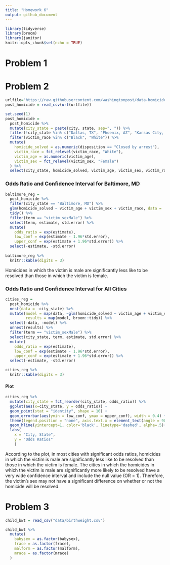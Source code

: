 ```yaml
---
title: "Homework 6"
output: github_document
---
```


```r
library(tidyverse)
library(broom)
library(janitor)
knitr::opts_chunk$set(echo = TRUE)
```

# Problem 1

# Problem 2
```r
urlfile="https://raw.githubusercontent.com/washingtonpost/data-homicides/master/homicide-data.csv"
post_homicide = read_csv(url(urlfile))

set.seed(1)
post_homicide =
  post_homicide %>% 
  mutate(city_state = paste(city, state, sep=", ")) %>% 
  filter(!city_state %in% c("Dallas, TX", "Phoenix, AZ", "Kansas City, MO", "Tulsa, AL")) %>% 
  filter(victim_race %in% c("Black", "White")) %>% 
  mutate(
    homicide_solved = as.numeric(disposition == "Closed by arrest"),
    victim_race = fct_relevel(victim_race, "White"),
    victim_age = as.numeric(victim_age),
    victim_sex = fct_relevel(victim_sex, "Female")
  ) %>% 
  select(city_state, homicide_solved, victim_age, victim_sex, victim_race)
```

### Odds Ratio and Confidence Interval for Baltimore, MD
```r
baltimore_reg =
  post_homicide %>% 
  filter(city_state == "Baltimore, MD") %>% 
  glm(homicide_solved ~ victim_age + victim_sex + victim_race, data = ., family = binomial()) %>%
  tidy() %>% 
  filter(term == "victim_sexMale") %>% 
  select(term, estimate, std.error) %>% 
  mutate(
    odds_ratio = exp(estimate),
    low_conf = exp(estimate - 1.96*std.error),
    upper_conf = exp(estimate + 1.96*std.error)) %>% 
  select(-estimate, -std.error)
 
baltimore_reg %>% 
  knitr::kable(digits = 3)
```
Homicides in which the victim is male are significantly less like to be resolved than those in which the victim is female. 

### Odds Ratio and Confidence Interval for All Cities
```r
cities_reg = 
  post_homicide %>%
  nest(data = -city_state) %>% 
  mutate(model = map(data, ~glm(homicide_solved ~ victim_age + victim_sex + victim_race, data = ., family = binomial())),
         results = map(model, broom::tidy)) %>% 
  select(-data, -model) %>% 
  unnest(results) %>% 
  filter(term == "victim_sexMale") %>% 
  select(city_state, term, estimate, std.error) %>% 
  mutate(
    odds_ratio = exp(estimate),
    low_conf = exp(estimate - 1.96*std.error),
    upper_conf = exp(estimate + 1.96*std.error)) %>% 
  select(-estimate, -std.error)

cities_reg %>% 
  knitr::kable(digits = 3)
```

#### Plot
```r
cities_reg %>% 
  mutate(city_state = fct_reorder(city_state, odds_ratio)) %>% 
  ggplot(aes(x=city_state, y = odds_ratio)) +
  geom_point(stat = "identity", shape = 10) +
  geom_errorbar(aes(ymin = low_conf, ymax = upper_conf), width = 0.4) +
  theme(legend.position = "none", axis.text.x = element_text(angle = 90)) +
  geom_hline(yintercept=1, color='black', linetype='dashed', alpha=.5)+
  labs(
    x = "City, State",
    y = "Odds Ratios"
    )
```
According to the plot, in most cities with significant odds ratios, homicides in which the victim is male are significantly less like to be resolved than those in which the victim is female.  The cities in which the homicides in which the victim is male are significantly more likely to be resolved have a very wide confidence interval and include the null value (OR = 1). Therefore, the victim's sex may not have a significant difference on whether or not the homicide will be resolved. 

# Problem 3
```r
child_bwt = read_csv("data/birthweight.csv")

child_bwt %>% 
  mutate(
    babysex = as.factor(babysex),
    frace = as.factor(frace),
    malform = as.factor(malform),
    mrace = as.factor(mrace)
  )
```


